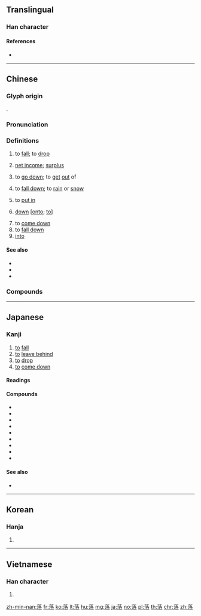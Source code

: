 {{character info/new}}
==Translingual==

===Han character===
{{Han char|rn=140|rad=艸|as=09|sn=15|four=44164|canj=TEHR|ids=⿱艹洛}}

====References====
* {{Han ref|kx=1043.110|dkj=31362|dj=1503.200|hdz=53255.080|uh=843D|ud=33853|bh=B8A8|bd=47272}}

----

==Chinese==
{{zh-forms}}

===Glyph origin===
{{Han etym}}
{{Han compound|艸|alt1=艹|洛|ls=psc|c1=s|c2=p}}.

===Pronunciation===
{{zh-pron
|m=luò,là,lào,luō
|m-s=no2
|c=lok6
|c-t=lok4
|h=pfs=lau/lo̍k
|mn=lak/làu/la̍uh/lo̍h/lo̍k
|mn_note=lo̍h - vernacular; lo̍k - literary; la̍uh - possibly unrelated
|mn-t=loh8
|mc=y
|oc=y
|cat=v,n
}}
{{zh-attn-split}}

===Definitions===
{{zh-hanzi}}

# to [[fall]]; to [[drop]]
#: {{zh-x|日落|sunset; sundown}}
# [[net income]]; [[surplus]]
# {{lb|zh|Cantonese}} to [[go down]]; to [[get]] [[out]] of
#: {{zh-x|落船|to disembark from a boat|C-GZ}}
#: {{zh-x|落車|to exit a car|C-GZ}}
# {{lb|zh|Cantonese}} to [[fall down]]; to [[rain]] or [[snow]]
#: {{zh-x|啲 雨 一 滴 都 未 落 佢 已經 喺度 攞 住 把 遮 行。|He had already started to carry an umbrella before the rain even began to fall.|C}}
# {{lb|zh|Cantonese}} to [[put in]]
#: {{zh-x|落 味精{zing1}|to add MSG|C}}
# {{lb|zh|Cantonese}} [[down]] [<nowiki/>[[onto]]; [[to]]<nowiki/>]
# to [[come down]]
# to [[fall down]]
# [[into]]

{{attention|zh|also Min Nan, etc.}}

====See also====
* {{zh-l|下}}
* {{zh-l|加|to add}}
* {{zh-l|掉}}

===Compounds===
{{zh-der|落花生|落葵|落下|一塊石頭落了地|一塊羊肉落在狗口裡|一無下落|一落|一落千丈|一落索|一錢不落虛空地|七上八落|七零八落|三上五落|三落|上窮碧落下黃泉|上落|下落|不上不落|不利落|不知下落|不著不落|不落|不落人後|不落俗套|不落屋|不落眼|不落空|不落窠臼|不零不落|丟三落四|中落|乾淨俐落|乾落|乾落得|了落|人頭落地|伏落|低落|俐落|倒冠落佩|停雲落月|傒落|儘落尾|光明磊落|兔起鶻落|冷冷落落|冷落|凋落|出落|分落|刊落|利落|剋落|剝落|剝落斑殘|勞落|區落|千村萬落|半上落下|半落不合|半零不落|原子落塵|參前落後|受冷落|吃排落|吊桶落在井裡|同是天涯淪落人|名落孫山|告一段落|喪魂落魄|噹啷落地|四分五落|四紛五落|坍落|坐落|垂落|塵埃落定|墜茵落溷|墜落|墟落|墮落|壁落|大大落落|大星殞落|大權旁落|大碑落|大落|大落落|大處落墨|大起大落|天落饅頭狗造化|天要落雨，娘要嫁人|失神落魄|失落|失落的一代|失魂落魄|奚落|女落子|孟嘉落帽|安家落戶|家道中落|寥落|實落|屯落|崩落|嶔崎歷落|嶔崎磊落|平沙落雁|座落|廓落|廝落|強迫降落|得便宜是落便宜|從寬發落|從輕發落|徯落|心寒膽落|心殞膽落|心驚膽落|忽起忽落|慣落|手起刀落|打了個落花流水|打落|打落水狗|打落牙齒和血吞|扯落|抑塞磊落|拂落|拓落|拓落不羈|拖人落水|振落|掉落|掐尖落鈔|掛落兒|搖搖落落|搖落|摽落|撒落|撲落|擊落|擯落|擺落|敗落|散散落落|散落|數落|斷落|日不落國|日落|日落大道|日落西山|星落雲散|暴起暴落|曳落河|月落參橫|月落星沉|月落烏啼|有著落|有落兒|朝榮暮落|木落|村落|東零西落|果熟自落|架落|桑落|桑落酒|植物群落|樹高千丈，落葉歸根|欹嶔歷落|此起彼落|歷歷落落|歷落|殂落|殘頭落腳|段落|水落|水落歸槽|水落石出|沉落|沉魚落雁|沒了落|沒著沒落|沒著落|沒落|沒落兒|沒落子|沒顏落色|河落海乾|泥菩薩落水|活落圈|流水落花|流落|流落不偶|流落異鄉|流落街頭|淪落|淪落人|滑落|滴落|滾落|漏落|漲落|潑皮破落戶兒|濩落|濺落|灑落|熟落|牢落|瓜熟蒂落|瓠落|瓶落水|疏落|發落|發蒙振落|白落|直落|直落三|眼張失落|破丟不落|破落|破落戶|破零二落|碧落|碧落黃泉|磊磊落落|磊落|磊落不羈|磊落軼蕩|秋風掃落葉|秋風落葉|稱鎚落井|空弦落雁|空梁落燕泥|空空落落|空落落|窮日落月|窮途落魄|籬落|索落|羊肉落在狗嘴裡|羊落虎口|群落|翦落|老落|聚落|聚落保存|聽候發落|肚腸閣落裡邊|肥水不落外人田|脣腐齒落|脫落|膽落|自甘墮落|自由落體運動|芟落|菌落|著落|落不是|落不的|落了|落了灶|落井下石|落人口實|落人笑柄|落伍|落作|落便宜|落保|落個直過兒|落價|落兒|落卷|落可便|落單|落地|落地幫|落地生根|落坎兒|落坐|落場|落塵|落塵量|落套|落子|落子館|落孫山|落寞|落寞寡歡|落實|落局|落山風|落差|落帳|落帽孟嘉|落幕|落度|落彀|落後|落後國家|落得|落得河水不洗船|落忍|落成|落成典禮|落戶|落手|落托|落拓|落拓不羈|落敗|落文|落日|落暉|落月屋梁|落末|落枕|落架|落梅風|落榜|落槽|落款|落水|落水狗|落水狗上岸|落水管|落泊|落淚|落湯螃蟹|落湯雞|落潮|落炕|落照|落生|落白事|落盤|落石|落磐|落磯山|落神|落禮兒|落空|落第|落筆|落筆點蠅|落籍|落紅|落紙如飛|落索|落網|落翅仔|落背弓|落脈|落腮鬍|落腳|落腳貨|落腳點|落膽|落臺|落色|落花|落花媒人|落花有意，流水無情|落花流水|落英|落草|落草為寇|落草為盜|落荒|落荒而走|落荒而逃|落莫|落著臉|落落|落落大方|落落寡合|落落寡歡|落落穆穆|落落難合|落葉|落葉松|落葉林|落葉果樹|落葉樹|落葉歸根|落葉知秋|落蓐之身|落薄|落虧欠|落褒貶|落解|落解粥|落話|落足|落路|落選|落鄉|落鈔|落錢|落雁沉魚|落難|落雨|落雪|落雷|落題|落馬|落體|落髮|落魄|落魄不羈|落墨|落鼻祖|葉落歸根|葉落歸秋|葉落知秋|葉落糞本|蓮花落|薄落|虎落平原|虎落平原被犬欺|虎落平陽被犬欺|衰落|角落|觸機落阱|訪落|訴落|說落|豁落|起落|起落架|趁勢落篷|跌落|踳落|踹落|蹇落|輻射落塵|遠遠落後|遺落|遼落|避井落坑|避坑落井|部落|重落|重重落落|銀河落九天|銅落|錯落|錯落有致|鐵怕落爐，人怕落囤|鐵落|開落|閣落|闊落|關門落鎖|關門落閂|降落|降落傘|院落|陬落|陷落|隕落|零落|零落山丘|零零落落|靜落落|頹落|風在那裡起，雨在那裡落|飄茵落溷|飄落|駁落|駒齒未落|魂亡膽落|魚沉雁落|鳳凰無寶處不落|黃梅不落青梅落|黃落|齒落舌鈍|齒落髮白|龍山落帽|龍落子}}

----

==Japanese==

===Kanji===
{{ja-kanji|grade=3|rs=艸09}}

# [[to]] [[fall]]
# [[to]] [[leave behind]]
# [[to]] [[drop]]
# [[to]] [[come down]]

====Readings====
{{ja-readings|goon=[[らく]] (raku)|kanon=[[らく]] (raku)|kun=[[おちる]] (ochiru), [[おち]] (ochi), [[おとす]] (otosu), [[さと]] (sato)|nanori=[[おち]] (ochi)}}

====Compounds====
* {{ja-r|洒落|しゃれ|[[joke]]}}
* {{ja-r|村落|そんらく|[[village]], [[hamlet]]}}
* {{ja-r|部落|ぶらく}}
* {{ja-r|落語|らくご|Japanese comic storytelling}}
* {{ja-r|落伍|らくご|[[outcast]], [[derelict]]}}
* {{ja-r|落城|らくじょう|castle falldown by attacking}}
* {{ja-r|落雪|らくせつ|snow-fell falling (to the ground from a roof or a cliff)}}
* {{ja-r|落葉|らくよう|leaves falling (mostly in Autumn)}}
* {{ja-r|落下|らっか|falling}}

====See also====
* {{ja-r|落ちる|おちる}}

----

==Korean==

===Hanja===
{{ko-hanja|hangeul=[[락]]>[[낙]]|eumhun=|rv=rak>nak|mr=rak>nak|y=lak>nak}}

# {{defn|lang=ko|sort=艸09}}

----

==Vietnamese==

===Han character===
{{vi-hantu|[[lạc]], [[lác]], [[lát]], [[nhác]], [[rác]], [[rạc]], [[xạc]]|rs=艸09}}

# {{defn|lang=vi|sort=艸09}}

[[zh-min-nan:落]]
[[fr:落]]
[[ko:落]]
[[lt:落]]
[[hu:落]]
[[mg:落]]
[[ja:落]]
[[no:落]]
[[pl:落]]
[[th:落]]
[[chr:落]]
[[zh:落]]